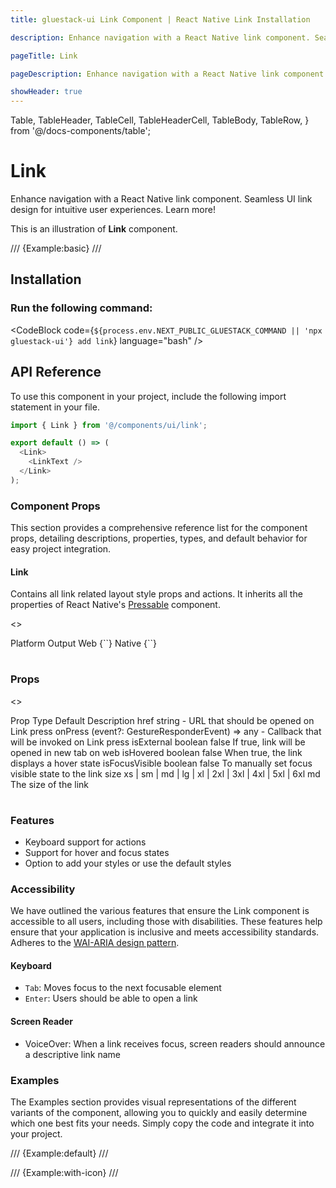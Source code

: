 ```yaml
---
title: gluestack-ui Link Component | React Native Link Installation

description: Enhance navigation with a React Native link component. Seamless UI link design for intuitive user experiences. Learn more!

pageTitle: Link

pageDescription: Enhance navigation with a React Native link component. Seamless UI link design for intuitive user experiences. Learn more!

showHeader: true
---
```


  Table,
  TableHeader,
  TableCell,
  TableHeaderCell,
  TableBody,
  TableRow,
} from '@/docs-components/table';

# Link

Enhance navigation with a React Native link component. Seamless UI link design for intuitive user experiences. Learn more!

This is an illustration of **Link** component.

/// {Example:basic} ///

## Installation

### Run the following command:

<CodeBlock code={`${process.env.NEXT_PUBLIC_GLUESTACK_COMMAND || 'npx gluestack-ui'} add link`} language="bash" />

<ManualInstallationNote />

## API Reference

To use this component in your project, include the following import statement in your file.

```ts
import { Link } from '@/components/ui/link';
```

```ts
export default () => (
  <Link>
    <LinkText />
  </Link>
);
```

### Component Props

This section provides a comprehensive reference list for the component props, detailing descriptions, properties, types, and default behavior for easy project integration.

#### Link

Contains all link related layout style props and actions.
It inherits all the properties of React Native's [Pressable](https://reactnative.dev/docs/pressable) component.

<>
  <Table>
    <TableHeader>
      <TableRow>
        <TableHeaderCell>Platform</TableHeaderCell>
        <TableHeaderCell>Output</TableHeaderCell>
      </TableRow>
    </TableHeader>
    <TableBody>
      <TableRow>
        <TableCell>
          <InlineCode>Web</InlineCode>
        </TableCell>
        <TableCell>{`<a />`}</TableCell>
      </TableRow>
      <TableRow>
        <TableCell>
          <InlineCode>Native</InlineCode>
        </TableCell>
        <TableCell>{`<Pressable />`}</TableCell>
      </TableRow>
    </TableBody>
  </Table>
</>

### Props

<>
  <Table>
    <TableHeader>
      <TableRow>
        <TableHeaderCell>Prop</TableHeaderCell>
        <TableHeaderCell>Type</TableHeaderCell>
        <TableHeaderCell>Default</TableHeaderCell>
        <TableHeaderCell>Description</TableHeaderCell>
      </TableRow>
    </TableHeader>
    <TableBody>
      <TableRow>
        <TableCell>
          <InlineCode>href</InlineCode>
        </TableCell>
        <TableCell>string</TableCell>
        <TableCell>-</TableCell>
        <TableCell>URL that should be opened on Link press</TableCell>
      </TableRow>
      <TableRow>
        <TableCell>
          <InlineCode>onPress</InlineCode>
        </TableCell>
        <TableCell>(event?: GestureResponderEvent) => any</TableCell>
        <TableCell>-</TableCell>
        <TableCell>Callback that will be invoked on Link press</TableCell>
      </TableRow>
      <TableRow>
        <TableCell>
          <InlineCode>isExternal</InlineCode>
        </TableCell>
        <TableCell>boolean</TableCell>
        <TableCell>false</TableCell>
        <TableCell>If true, link will be opened in new tab on web</TableCell>
      </TableRow>
      <TableRow>
        <TableCell>
          <InlineCode>isHovered</InlineCode>
        </TableCell>
        <TableCell>boolean</TableCell>
        <TableCell>false</TableCell>
        <TableCell>When true, the link displays a hover state</TableCell>
      </TableRow>
      <TableRow>
        <TableCell>
          <InlineCode>isFocusVisible</InlineCode>
        </TableCell>
        <TableCell>boolean</TableCell>
        <TableCell>false</TableCell>
        <TableCell>To manually set focus visible state to the link</TableCell>
      </TableRow>
      <TableRow>
        <TableCell>
          <InlineCode>size</InlineCode>
        </TableCell>
        <TableCell>
          xs | sm | md | lg | xl | 2xl | 3xl | 4xl | 5xl | 6xl
        </TableCell>
        <TableCell>md</TableCell>
        <TableCell>The size of the link</TableCell>
      </TableRow>
    </TableBody>
  </Table>
</>

### Features

- Keyboard support for actions
- Support for hover and focus states
- Option to add your styles or use the default styles

### Accessibility

We have outlined the various features that ensure the Link component is accessible to all users, including those with disabilities. These features help ensure that your application is inclusive and meets accessibility standards. Adheres to the [WAI-ARIA design pattern](https://www.w3.org/WAI/ARIA/apg/patterns/link/).

#### Keyboard

- `Tab`: Moves focus to the next focusable element
- `Enter`: Users should be able to open a link

#### Screen Reader

- VoiceOver: When a link receives focus, screen readers should announce a descriptive link name

### Examples

The Examples section provides visual representations of the different variants of the component, allowing you to quickly and easily determine which one best fits your needs. Simply copy the code and integrate it into your project.

/// {Example:default} ///

/// {Example:with-icon} ///
